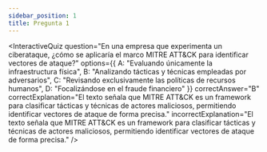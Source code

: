 ```yaml
---
sidebar_position: 1
title: Pregunta 1
---
```


<InteractiveQuiz 
  question="En una empresa que experimenta un ciberataque, ¿cómo se aplicaría el marco MITRE ATT&CK para identificar vectores de ataque?"
  options={{
    A: "Evaluando únicamente la infraestructura física",
    B: "Analizando tácticas y técnicas empleadas por adversarios",
    C: "Revisando exclusivamente las políticas de recursos humanos",
    D: "Focalizándose en el fraude financiero"
  }}
  correctAnswer="B"
  correctExplanation="El texto señala que MITRE ATT&CK es un framework para clasificar tácticas y técnicas de actores maliciosos, permitiendo identificar vectores de ataque de forma precisa."
  incorrectExplanation="El texto señala que MITRE ATT&CK es un framework para clasificar tácticas y técnicas de actores maliciosos, permitiendo identificar vectores de ataque de forma precisa." 
/>
